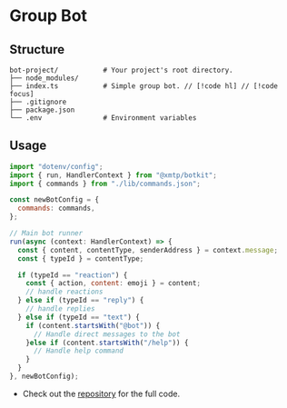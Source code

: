 # Group Bot

## Structure

```
bot-project/           # Your project's root directory.
├── node_modules/
├── index.ts           # Simple group bot. // [!code hl] // [!code focus]
├── .gitignore
├── package.json
└── .env               # Environment variables
```

## Usage

```jsx [index.ts]
import "dotenv/config";
import { run, HandlerContext } from "@xmtp/botkit";
import { commands } from "./lib/commands.json";

const newBotConfig = {
  commands: commands,
};

// Main bot runner
run(async (context: HandlerContext) => {
  const { content, contentType, senderAddress } = context.message;
  const { typeId } = contentType;

  if (typeId == "reaction") {
    const { action, content: emoji } = content;
    // handle reactions
  } else if (typeId == "reply") {
    // handle replies
  } else if (typeId == "text") {
    if (content.startsWith("@bot")) {
      // Handle direct messages to the bot
    }else if (content.startsWith("/help")) {
      // Handle help command
    }
  }
}, newBotConfig);
```

- Check out the [repository](https://github.com/xmtp/botkit/tree/main/examples/group) for the full code.

